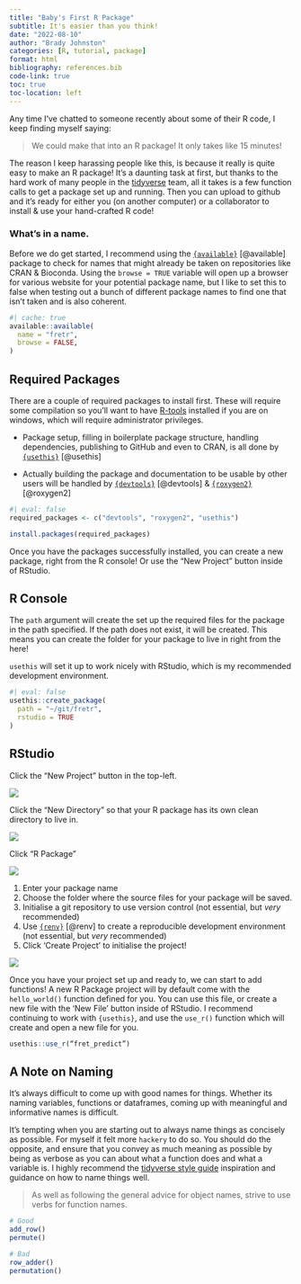 ```yaml
---
title: "Baby's First R Package"
subtitle: It's easier than you think!
date: "2022-08-10"
author: "Brady Johnston"
categories: [R, tutorial, package]
format: html
bibliography: references.bib
code-link: true
toc: true
toc-location: left
---
```


Any time I've chatted to someone recently about some of their R code, I keep finding myself saying:

> We could make that into an R package! It only takes like 15 minutes!

The reason I keep harassing people like this, is because it really is quite easy to make an R package! It's a daunting task at first, but thanks to the hard work of many people in the <mono>[tidyverse](https://tidyverse.org)</mono> team, all it takes is a few function calls to get a package set up and running. Then you can upload to github and it's ready for either you (on another computer) or a collaborator to install & use your hand-crafted R code!

### What's in a name.

Before we do get started, I recommend using the [`{available}`](https://github.com/r-lib/available) [@available] package to check for names that might already be taken on repositories like CRAN & Bioconda. Using the `browse = TRUE` variable will open up a browser for various website for your potential package name, but I like to set this to false when testing out a bunch of different package names to find one that isn't taken and is also coherent.

```r
#| cache: true
available::available(
  name = "fretr", 
  browse = FALSE, 
)
```

## Required Packages

There are a couple of required packages to install first. These will require some compilation so you'll want to have [R-tools](https://cran.r-project.org/bin/windows/Rtools/) installed if you are on windows, which will require administrator privileges.

-   Package setup, filling in boilerplate package structure, handling dependencies, publishing to GitHub and even to CRAN, is all done by [`{usethis}`](https://usethis.r-lib.org/) [@usethis]

-   Actually building the package and documentation to be usable by other users will be handled by [`{devtools}`](https://devtools.r-lib.org/) [@devtools] & [`{roxygen2}`](https://roxygen2.r-lib.org/index.html) [@roxygen2]

```r
#| eval: false
required_packages <- c("devtools", "roxygen2", "usethis")

install.packages(required_packages)
```

Once you have the packages successfully installed, you can create a new package, right from the R console! Or use the "New Project" button inside of RStudio.

::: panel-tabset
## R Console

The `path` argument will create the set up the required files for the package in the path specified. If the path does not exist, it will be created. This means you can create the folder for your package to live in right from the here!

`usethis` will set it up to work nicely with RStudio, which is my recommended development environment.

```r
#| eval: false
usethis::create_package(
  path = "~/git/fretr",
  rstudio = TRUE
)
```

## RStudio

Click the "New Project" button in the top-left.

![](images/CleanShot%202022-08-02%20at%2018.01.58.png)

Click the "New Directory" so that your R package has its own clean directory to live in.

![](images/CleanShot%202022-08-02%20at%2018.15.45.png)

Click "R Package"

![](images/paste-091C7924.png)

1.  Enter your package name
2.  Choose the folder where the source files for your package will be saved.
3.  Initialise a git repository to use version control (not essential, but *very* recommended)
4.  Use [`{renv}`](https://rstudio.github.io/renv/) [@renv] to create a reproducible development environment (not essential, but *very* recommended)
5.  Click 'Create Project' to initialise the project!

![](images/CleanShot%202022-08-02%20at%2018.18.04.png)
:::

Once you have your project set up and ready to, we can start to add functions! A new R Package project will by default come with the `hello_world()` function defined for you. You can use this file, or create a new file with the ‘New File’ button inside of RStudio. I recommend continuing to work with `{usethis}`, and use the `use_r()` function which will create and open a new file for you.


```r
usethis::use_r(“fret_predict”)
```

:::{.callout-note}
# A Note on Naming
It’s always difficult to come up with good names for things. Whether its naming variables, functions or dataframes, coming up with meaningful and informative names is difficult.

It’s tempting when you are starting out to always name things as concisely as possible. For myself it felt more `hackery` to do so. You should do the opposite, and ensure that you convey as much meaning as possible by being as verbose as you can about what a function does and what a variable is. I highly recommend the [tidyverse style guide](https://style.tidyverse.org/functions.html#naming) inspiration and guidance on how to name things well.

> As well as following the general advice for object names, strive to use verbs for function names.

```r
# Good
add_row()
permute()

# Bad
row_adder()
permutation()
```
:::
